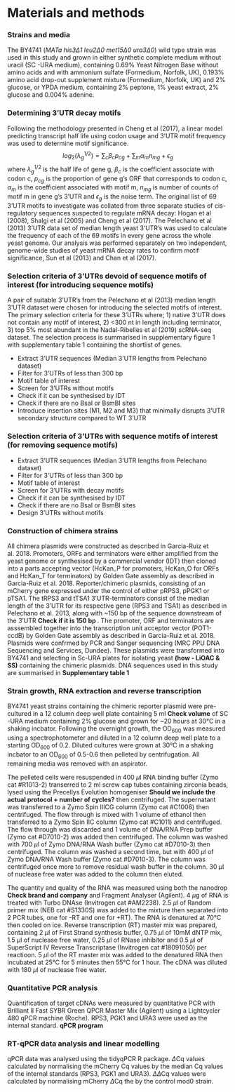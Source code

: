 # Materials and methods

### Strains and media
The BY4741 (*MATa his3$\Delta1$ leu2$\Delta0$ met15$\Delta0$ ura3$\Delta0$*) wild type strain was used in this study and grown in either synthetic complete medium without uracil (SC -URA medium), containing 0.69% Yeast Nitrogen Base without amino acids and with ammonium sulfate (Formedium, Norfolk, UK), 0.193% amino acid drop-out supplement mixture (Formedium, Norfolk, UK) and 2% glucose, or YPDA medium, containing 2% peptone, 1% yeast extract, 2% glucose and 0.004% adenine. 

### Determining 3'UTR decay motifs

Following the methodology presented in Cheng et al (2017), a linear model predicting transcript half life using codon usage and 3'UTR motif frequency was used to determine motif significance. 
$$log_2(\lambda_g^{1/2}) = \sum_c\beta_cp_{cg} + \sum_m\alpha_mn_{mg} + \epsilon_g$$
where $\lambda_g^{1/2}$ is the half life of gene g, $\beta_c$ is the coefficient associate with codon c, $p_{cg}$ is the proportion of gene g's ORF that corresponds to codon c, $\alpha_m$ is the coefficient associated with motif m, $n_{mg}$ is number of counts of motif m in gene g's 3'UTR and $\epsilon_g$ is the noise term. The original list of 69 3'UTR motifs to investigate was collated from three separate studies of cis-regulatory sequences suspected to regulate mRNA decay: Hogan et al (2008), Shalgi et al (2005) and Cheng et al (2017). The Pelechano et al (2013) 3'UTR data set of median length yeast 3'UTR's was used to calculate the frequency of each of the 69 motifs in every gene across the whole yeast genome. Our analysis was performed separately on two independent, genome-wide studies of yeast mRNA decay rates to confirm motif significance, Sun et al (2013) and Chan et al (2017).

### Selection criteria of 3'UTRs devoid of sequence motifs of interest (for introducing sequence motifs)

A pair of suitable 3'UTR's from the Pelechano et al (2013) median length 3'UTR dataset were chosen for introducing the selected motifs of interest. The primary selection criteria for these 3'UTRs where; 1) native 3'UTR does not contain any motif of interest, 2) <300 nt in length including terminator, 3) top 5% most abundant in the Nadal-Ribelles et al (2019) scRNA-seq dataset. The selection process is summarised in supplementary figure 1 with supplementary table 1 containing the shortlist of genes.


- Extract 3'UTR sequences (Median 3'UTR lengths from Pelechano dataset)
- Filter for 3'UTRs of less than 300 bp
- Motif table of interest
- Screen for 3'UTRs without motifs
- Check if it can be synthesised by IDT
- Check if there are no BsaI or BsmBI sites
- Introduce insertion sites (M1, M2 and M3) that minimally disrupts 3'UTR secondary structure compared to WT 3'UTR

### Selection criteria of 3'UTRs with sequence motifs of interest (for removing sequence motifs)
- Extract 3'UTR sequences (Median 3'UTR lengths from Pelechano dataset)
- Filter for 3'UTRs of less than 300 bp
- Motif table of interest
- Screen for 3'UTRs with decay motifs
- Check if it can be synthesised by IDT
- Check if there are no BsaI or BsmBI sites
- Design 3'UTRs without motifs

### Construction of chimera strains
All chimera plasmids were constructed as described in Garcia-Ruiz et al. 2018. Promoters, ORFs and terminators were either amplified from the yeast genome or synthesised by a commercial vendor (IDT) then cloned into a parts accepting vector (HcKan_P for promoters, HcKan_O for ORFs and HcKan_T for terminators) by Golden Gate assembly as described in Garcia-Ruiz et al. 2018. Reporter/chimeric plasmids, consisting of an mCherry gene expressed under the control of either pRPS3, pPGK1 or pTSA1. The tRPS3 and tTSA1 3'UTR-terminators consist of the median length of the 3'UTR for its respective gene (RPS3 and TSA1) as described in Pelechano et al. 2013, along with ~150 bp of the sequence downstream of the 3'UTR **Check if it is 150 bp **. The promoter, ORF and terminators are asssembled together into the  transcription unit acceptor vector (POT1-ccdB) by Golden Gate assembly as described in Garcia-Ruiz et al. 2018. Plasmids were confrmed by PCR and Sanger sequencing (MRC PPU DNA Sequencing and Services, Dundee). These plasmids were transformed into BY4741 and selecting in Sc-URA plates for isolating yeast **(how - LiOAC & SS)** containing the chimeric plasmids. DNA sequences used in this study are summarised in **Supplementary table 1**


### Strain growth, RNA extraction and reverse transcription
BY4741 yeast strains containing the chimeric reporter plasmid were pre-cultured in a 12 column deep well plate containing 5 ml **Check volume** of SC -URA medium containing 2% glucose and grown for ~20 hours at 30&deg;C in a shaking incbator. Following the overnight growth, the OD~600~ was measured using a spectrophotometer and diluted in a 12 column deep well plate to a starting OD~600~ of 0.2. Diluted cultures were grown at 30&deg;C in a shaking incbator to an OD~600~ of 0.5-0.6 then pelleted by centrifugation. All remaining media was removed with an aspirator. 

The pelleted cells were resuspended in 400 $\mu$l RNA binding buffer (Zymo cat #R1013-2) transerred to 2 ml screw cap tubes containing zirconia beads, lysed using the Precellys Evolution homogeniser **Should we include the actual protocol + number of cycles?** then centrifuged. The supernatant was transferred to a Zymo Spin IIICG column (Zymo cat #C1006) then centrifuged. The flow through is mixed with 1 volume of ethanol then transferred to a Zymo Spin IIC column (Zymo cat #C1011) and centrifuged. The flow through was discarded and 1 volume of DNA/RNA Prep buffer (Zymo cat #D7010-2) was added then centrifuged. The column was washed with 700 $\mu$l of Zymo DNA/RNA Wash buffer (Zymo cat #D7010-3) then centrifuged. The column was washed a second time, but with 400 $\mu$l of Zymo DNA/RNA Wash buffer (Zymo cat #D7010-3). The column was centrifuged once more to remove residual wash buffer in the column. 30 $\mu$l of nuclease free water was added to the column then eluted.

The quantity and quality of the RNA was measured using both the nanodrop **Check brand and company** and Fragment Analyser (Agilent). 4 $\mu$g of RNA is treated with Turbo DNAse (Invitrogen cat #AM2238). 2.5 $\mu$l of Random primer mix (NEB cat #S1330S) was added to the mixture then separated into 2 PCR tubes, one for -RT and one for +RT). The RNA is denatured at 70&deg;C then cooled on ice. Reverse transcription (RT) master mix was prepared, containing 2 $\mu$l of First Strand synthesis buffer, 0.75 $\mu$l of 10mM dNTP mix, 1.5 $\mu$l of nuclease free water, 0.25 $\mu$l of RNase inhibitor and 0.5 $\mu$l of SuperScript IV Reverse Transcriptase (Invitrogen cat #18091050) per reactioon. 5 $\mu$l of the RT master mix was added to the denatured RNA then incubated at 25&deg;C for 5 minutes then 55&deg;C for 1 hour. The cDNA was diluted with 180 $\mu$l of nuclease free water.


### Quantitative PCR analysis
Quantification of target cDNAs were measured by quantitative PCR with Brilliant II Fast SYBR Green QPCR Master Mix (Agilent) using a Lightcycler 480 qPCR machine (Roche). RPS3, PGK1 and URA3 were used as the internal standard. **qPCR program**

### RT-qPCR data analysis and linear modelling 
qPCR data was analysed using the tidyqPCR R package. $\Delta$Cq values calculated by normalising the mCherry Cq values by the median Cq values of the internal standards (RPS3, PGK1 and URA3). $\Delta\Delta$Cq values were calculated by normalising mCherry $\Delta$Cq the by the control mod0 strain. 